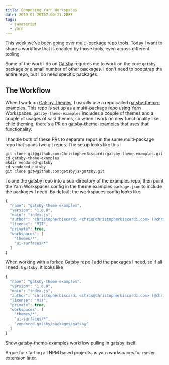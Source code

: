 ```yaml
---
title: Composing Yarn Workspaces
date: 2019-01-20T07:00:21.288Z
tags:
  - javascript
  - yarn
---
```

This week we've been going over multi-package repo tools. Today I want to share a workflow that is enabled by those tools, even across different tooling.

Some of the work I do on [Gatsby](https://www.gatsbyjs.org/) requires me to work on the core `gatsby` package or a small number of other packages. I don't need to bootstrap the entire repo, but I do need specific packages.

## The Workflow

When I work on [Gatsby Themes](https://www.gatsbyjs.org/blog/2018-11-11-introducing-gatsby-themes/), I usually use a repo called [gatsby-theme-examples](https://github.com/ChristopherBiscardi/gatsby-theme-examples). This repo is set up as a multi-package repo using Yarn Workspaces. `gatsby-theme-examples` includes a couple of themes and a couple of usages of said themes, so when I work on new functionality like [child theming](https://github.com/gatsbyjs/gatsby/pull/10787), there's a [PR on gatsby-theme-examples](https://github.com/ChristopherBiscardi/gatsby-theme-examples/pull/13) that uses that functionality.

I handle both of these PRs to separate repos in the same multi-package repo that spans two git repos. The setup looks like this

```
git clone git@github.com:ChristopherBiscardi/gatsby-theme-examples.git
cd gatsby-theme-examples
mkdir vendored-gatsby
cd vendored-gatsby
git clone git@github.com:gatsbyjs/gatsby.git
```

I clone the gatsby repo into a sub-directory of the examples repo, then point the Yarn Workspaces config in the theme examples `package.json` to include the packages I need. By default the workspaces config looks like

```js
{
  "name": "gatsby-theme-examples",
  "version": "1.0.0",
  "main": "index.js",
  "author": "christopherbiscardi <chris@christopherbiscardi.com> (@chrisbiscardi)",
  "license": "MIT",
  "private": true,
  "workspaces": [
    "themes/*",
    "ui-surfaces/*"
  ]
}
```

When working with a forked Gatsby repo I add the packages I need, so if all I need is `gatsby`, it looks like

```js
{
  "name": "gatsby-theme-examples",
  "version": "1.0.0",
  "main": "index.js",
  "author": "christopherbiscardi <chris@christopherbiscardi.com> (@chrisbiscardi)",
  "license": "MIT",
  "private": true,
  "workspaces": [
    "themes/*",
    "ui-surfaces/*",
    "vendored-gatsby/packages/gatsby"
  ]
}
```

Show gatsby-theme-examples workflow pulling in gatsby itself.

Argue for starting all NPM based projects as yarn workspaces for easier extension later.
